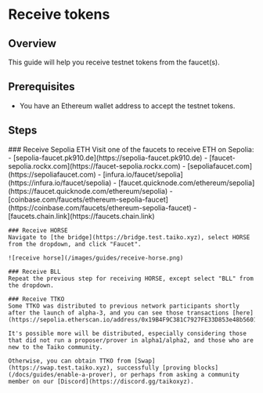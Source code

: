 
# Receive tokens

## Overview

This guide will help you receive testnet tokens from the faucet(s).

## Prerequisites

- You have an Ethereum wallet address to accept the testnet tokens.

## Steps

<Steps>
    ### Receive Sepolia ETH
    Visit one of the faucets to receive ETH on Sepolia:
      - [sepolia-faucet.pk910.de](https://sepolia-faucet.pk910.de)
      - [faucet-sepolia.rockx.com](https://faucet-sepolia.rockx.com)
      - [sepoliafaucet.com](https://sepoliafaucet.com)
      - [infura.io/faucet/sepolia](https://infura.io/faucet/sepolia)
      - [faucet.quicknode.com/ethereum/sepolia](https://faucet.quicknode.com/ethereum/sepolia)
      - [coinbase.com/faucets/ethereum-sepolia-faucet](https://coinbase.com/faucets/ethereum-sepolia-faucet)
      - [faucets.chain.link](https://faucets.chain.link)

    ### Receive HORSE
    Navigate to [the bridge](https://bridge.test.taiko.xyz), select HORSE from the dropdown, and click "Faucet".

    ![receive horse](/images/guides/receive-horse.png)

    ### Receive BLL
    Repeat the previous step for receiving HORSE, except select "BLL" from the dropdown.

    ### Receive TTKO
    Some TTKO was distributed to previous network participants shortly after the launch of alpha-3, and you can see those transactions [here](https://sepolia.etherscan.io/address/0x19B4F9C381C7927FE33D853e48b560141A380C44).
    
    It's possible more will be distributed, especially considering those that did not run a proposer/prover in alpha1/alpha2, and those who are new to the Taiko community.
    
    Otherwise, you can obtain TTKO from [Swap](https://swap.test.taiko.xyz), successfully [proving blocks](/docs/guides/enable-a-prover), or perhaps from asking a community member on our [Discord](https://discord.gg/taikoxyz).
</Steps>
